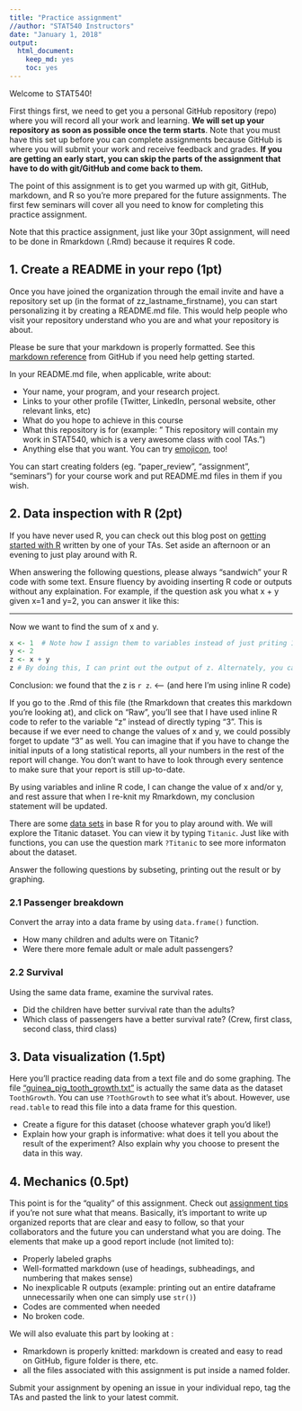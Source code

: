 ```yaml
---
title: "Practice assignment"
//author: "STAT540 Instructors"
date: "January 1, 2018"
output: 
  html_document: 
    keep_md: yes
    toc: yes
---
```


Welcome to STAT540! 

First things first, we need to get you a personal GitHub repository (repo) where you will record all your work and learning. **We will set up your repository as soon as possible once the term starts**. Note that you must have this set up before you can complete assignments because GitHub is where you will submit your work and receive feedback and grades. **If you are getting an early start, you can skip the parts of the assignment that have to do with git/GitHub and come back to them.**

The point of this assignment is to get you warmed up with git, GitHub, markdown, and R so you're more prepared for the future assignments. The first few seminars will cover all you need to know for completing this practice assignment. 

Note that this practice assignment, just like your 30pt assignment, will need to be done in Rmarkdown (.Rmd) because it requires R code. 

## 1. Create a README in your repo (1pt)

Once you have joined the organization through the email invite and have a repository set up (in the format of zz_lastname_firstname), you can start personalizing it by creating a README.md file. This would help people who visit your repository understand who you are and what your repository is about. 

Please be sure that your markdown is properly formatted. See this [markdown reference](https://guides.github.com/features/mastering-markdown/) from GitHub if you need help getting started. 

In your README.md file, when applicable, write about: 

- Your name, your program, and your research project. 
- Links to your other profile (Twitter, LinkedIn, personal website, other relevant links, etc)
- What do you hope to achieve in this course
- What this repository is for (example: " This repository will contain my work in STAT540, which is a very awesome class with cool TAs.")
- Anything else that you want. You can try [emojicon](http://www.webpagefx.com/tools/emoji-cheat-sheet/), too! 

You can start creating folders (eg. "paper_review", "assignment", "seminars") for your course work and put README.md files in them if you wish. 


## 2. Data inspection with R (2pt)

If you have never used R, you can check out this blog post on [getting started with R](http://santina.me/r/2015/12/15/Get-started-with-R.html) written by one of your TAs. Set aside an afternoon or an evening to just play around with R. 

When answering the following questions, please always "sandwich" your R code with some text. Ensure fluency by avoiding inserting R code or outputs without any explaination. For example, if the question ask you what x + y given x=1 and y=2, you can answer it like this: 

----

Now we want to find the sum of x and y.

```r
x <- 1  # Note how I assign them to variables instead of just priting 1+2
y <- 2 
z <- x + y
z # By doing this, I can print out the output of z. Alternately, you can also do (z <- x+y). 
```

Conclusion: we found that the z is `r z`. <---- (and here I'm using inline R code)

If you go to the .Rmd of this file (the Rmarkdown that creates this markdown you're looking at), and click on "Raw", you'll see that I have used inline R code to refer to the variable "z" instead of directly typing "3". This is because if we ever need to change the values of x and y, we could possibly forget to update "3" as well. You can imagine that if you have to change the initial inputs of a long statistical reports, all your numbers in the rest of the report will change. You don't want to have to look through every sentence to make sure that your report is still up-to-date. 

By using variables and inline R code, I can change the value of x and/or y, and rest assure that when I re-knit my Rmarkdown, my conclusion statement will be updated. 

There are some [data sets](https://stat.ethz.ch/R-manual/R-devel/library/datasets/html/00Index.html) in base R for you to play around with. We will explore the Titanic dataset. You can view it by typing `Titanic`. Just like with functions, you can use the question mark `?Titanic` to see more informaton about the dataset. 

Answer the following questions by subseting, printing out the result or by graphing. 

### 2.1 Passenger breakdown 

Convert the array into a data frame by using `data.frame()` function. 

- How many children and adults were on Titanic? 
- Were there more female adult or male adult passengers? 

### 2.2 Survival 

Using the same data frame, examine the survival rates.

- Did the children have better survival rate than the adults? 
- Which class of passengers have a better survival rate? (Crew, first class, second class, third class)

## 3. Data visualization (1.5pt)

Here you'll practice reading data from a text file and do some graphing. The file ["guinea_pig_tooth_growth.txt"](https://raw.githubusercontent.com/STAT540-UBC/STAT540-UBC.github.io/master/homework/practice_assignment/guinea_pigs_tooth_growth.txt) is actually the same data as the dataset `ToothGrowth`. You can use `?ToothGrowth` to see what it's about. However, use `read.table` to read this file into a data frame for this question. 

- Create a figure for this dataset (choose whatever graph you'd like!)
- Explain how your graph is informative: what does it tell you about the result of the experiment? Also explain why you choose to present the data in this way. 

## 4. Mechanics (0.5pt)

This point is for the "quality" of this assignment.  Check out [assignment tips](http://stat540-ubc.github.io/subpages/assignment_tips.html) if you're not sure what that means. Basically, it's important to write up organized reports that are clear and easy to follow, so that your collaborators and the future you can understand what you are doing. The elements that make up a good report include (not limited to): 

- Properly labeled graphs
- Well-formatted markdown (use of headings, subheadings, and numbering that makes sense)
- No inexplicable R outputs (example: printing out an entire dataframe unnecessarily when one can simply use `str()`) 
- Codes are commented when needed
- No broken code. 

We will also evaluate this part by looking at :

- Rmarkdown is properly knitted: markdown is created and easy to read on GitHub, figure folder is there, etc. 
- all the files associated with this assignment is put inside a named folder. 

Submit your assignment by opening an issue in your individual repo, tag the TAs and pasted the link to your latest commit.

